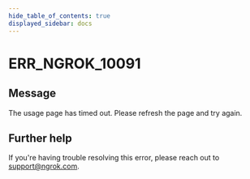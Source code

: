 ```yaml
---
hide_table_of_contents: true
displayed_sidebar: docs
---
```



# ERR_NGROK_10091

## Message

The usage page has timed out. Please refresh the page and try again.

<ErrorDetails error="err_ngrok_10091" />

## Further help

If you're having trouble resolving this error, please reach out to [support@ngrok.com](mailto:support@ngrok.com?subject=Help%20with%20ERR_NGROK_10091).
